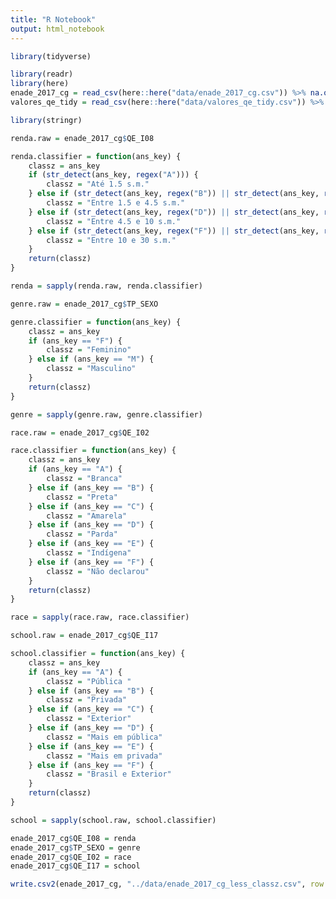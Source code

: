 ```yaml
---
title: "R Notebook"
output: html_notebook
---
```


```r
library(tidyverse)

```

```r
library(readr)
library(here)
enade_2017_cg = read_csv(here::here("data/enade_2017_cg.csv")) %>% na.omit()
valores_qe_tidy = read_csv(here::here("data/valores_qe_tidy.csv")) %>% na.omit()
```

```r
library(stringr)

renda.raw = enade_2017_cg$QE_I08

renda.classifier = function(ans_key) {
    classz = ans_key
    if (str_detect(ans_key, regex("A"))) {
        classz = "Até 1.5 s.m."
    } else if (str_detect(ans_key, regex("B")) || str_detect(ans_key, regex("C"))) {
        classz = "Entre 1.5 e 4.5 s.m."
    } else if (str_detect(ans_key, regex("D")) || str_detect(ans_key, regex("E"))) {
        classz = "Entre 4.5 e 10 s.m."
    } else if (str_detect(ans_key, regex("F")) || str_detect(ans_key, regex("G"))) {
        classz = "Entre 10 e 30 s.m."
    }
    return(classz)
}

renda = sapply(renda.raw, renda.classifier)
```

```r
genre.raw = enade_2017_cg$TP_SEXO

genre.classifier = function(ans_key) {
    classz = ans_key
    if (ans_key == "F") {
        classz = "Feminino"
    } else if (ans_key == "M") {
        classz = "Masculino"
    }
    return(classz)
}

genre = sapply(genre.raw, genre.classifier)
```

```r
race.raw = enade_2017_cg$QE_I02

race.classifier = function(ans_key) {
    classz = ans_key
    if (ans_key == "A") {
        classz = "Branca"
    } else if (ans_key == "B") {
        classz = "Preta"
    } else if (ans_key == "C") {
        classz = "Amarela"
    } else if (ans_key == "D") {
        classz = "Parda"
    } else if (ans_key == "E") {
        classz = "Indígena"
    } else if (ans_key == "F") {
        classz = "Não declarou"
    }
    return(classz)
}

race = sapply(race.raw, race.classifier)
```

```r
school.raw = enade_2017_cg$QE_I17

school.classifier = function(ans_key) {
    classz = ans_key
    if (ans_key == "A") {
        classz = "Pública "
    } else if (ans_key == "B") {
        classz = "Privada"
    } else if (ans_key == "C") {
        classz = "Exterior"
    } else if (ans_key == "D") {
        classz = "Mais em pública"
    } else if (ans_key == "E") {
        classz = "Mais em privada"
    } else if (ans_key == "F") {
        classz = "Brasil e Exterior"
    }
    return(classz)
}

school = sapply(school.raw, school.classifier)
```

```r
enade_2017_cg$QE_I08 = renda
enade_2017_cg$TP_SEXO = genre
enade_2017_cg$QE_I02 = race
enade_2017_cg$QE_I17 = school

write.csv2(enade_2017_cg, "../data/enade_2017_cg_less_classz.csv", row.names = FALSE)
```

